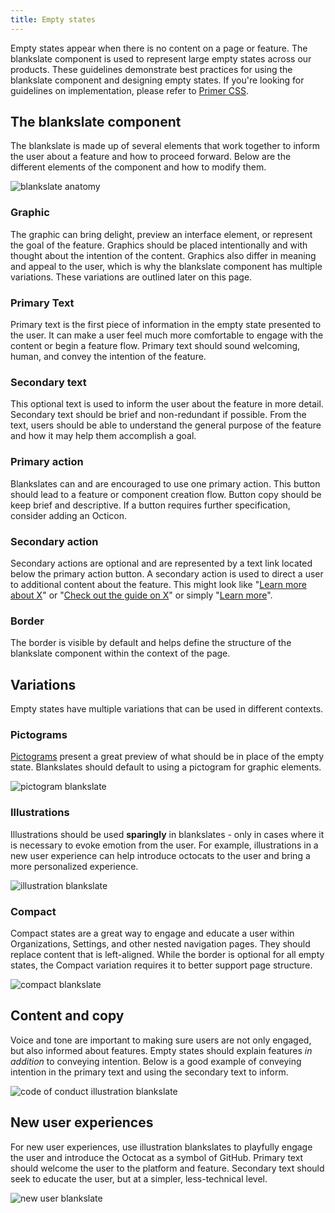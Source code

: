```yaml
---
title: Empty states
---
```



Empty states appear when there is no content on a page or feature. The blankslate component is used to represent large empty states across our products. These guidelines demonstrate best practices for using the blankslate component and designing empty states. If you're looking for guidelines on implementation, please refer to [Primer CSS](https://primer.style/css/components/blankslate).

## The blankslate component
The blankslate is made up of several elements that work together to inform the user about a feature and how to proceed forward. Below are the different elements of the component and how to modify them.

![blankslate anatomy](https://user-images.githubusercontent.com/6846673/62806713-78795380-baa8-11e9-9cbd-1a56fef3247b.png)

### Graphic
The graphic can bring delight, preview an interface element, or represent the goal of the feature. Graphics should be placed intentionally and with thought about the intention of the content. Graphics also differ in meaning and appeal to the user, which is why the blankslate component has multiple variations. These variations are outlined later on this page.

### Primary Text
Primary text is the first piece of information in the empty state presented to the user. It can make a user feel much more comfortable to engage with the content or begin a feature flow. Primary text should sound welcoming, human, and convey the intention of the feature.

### Secondary text
This optional text is used to inform the user about the feature in more detail. Secondary text should be brief and non-redundant if possible. From the text, users should  be able to understand the general purpose of the feature and how it may help them accomplish a goal.

### Primary action
Blankslates can and are encouraged to use one primary action. This button should lead to a feature or component creation flow. Button copy should be keep brief and descriptive. If a button requires further specification, consider adding an Octicon.

### Secondary action
Secondary actions are optional and are represented by a text link located below the primary action button. A secondary action is used to direct a user to additional content about the feature. This might look like "[Learn more about X](#)" or "[Check out the guide on X](#)" or simply "[Learn more](#)".

### Border
The border is visible by default and helps define the structure of the blankslate component within the context of the page.

## Variations
Empty states have multiple variations that can be used in different contexts.

### Pictograms
[Pictograms](https://ghicons.github.com/) present a great preview of what should be in place of the empty state. Blankslates should default to using a pictogram for graphic elements.

![pictogram blankslate](https://user-images.githubusercontent.com/6846673/62806619-39e39900-baa8-11e9-9de0-5b2f511d63da.png)

### Illustrations
Illustrations should be used **sparingly** in blankslates - only in cases where it is necessary to evoke emotion from the user. For example, illustrations in a new user experience can help introduce octocats to the user and bring a more personalized experience.

![illustration blankslate](https://user-images.githubusercontent.com/6846673/62806617-394b0280-baa8-11e9-9abc-ccbb76a9f63f.png)

### Compact
Compact states are a great way to engage and educate a user within Organizations, Settings, and other nested navigation pages. They should replace content that is left-aligned. While the border is optional for all empty states, the Compact variation requires it to better support page structure.

![compact blankslate](https://user-images.githubusercontent.com/6846673/63041086-dbd5fd80-be7b-11e9-8929-3a9c72f53edc.png)

## Content and copy
Voice and tone are important to making sure users are not only engaged, but also informed about features. Empty states should explain features _in addition_ to conveying intention. Below is a good example of conveying intention in the primary text and using the secondary text to inform.

![code of conduct illustration blankslate](https://user-images.githubusercontent.com/6846673/62806616-394b0280-baa8-11e9-8a5e-45f0c51aaa22.png)

## New user experiences
For new user experiences, use illustration blankslates to playfully engage the user and introduce the Octocat as a symbol of GitHub. Primary text should welcome the user to the platform and feature. Secondary text should seek to educate the user, but at a simpler, less-technical level.

![new user blankslate](https://user-images.githubusercontent.com/6846673/62813307-efb9e200-babe-11e9-93e7-a6fd45d7f942.png)
